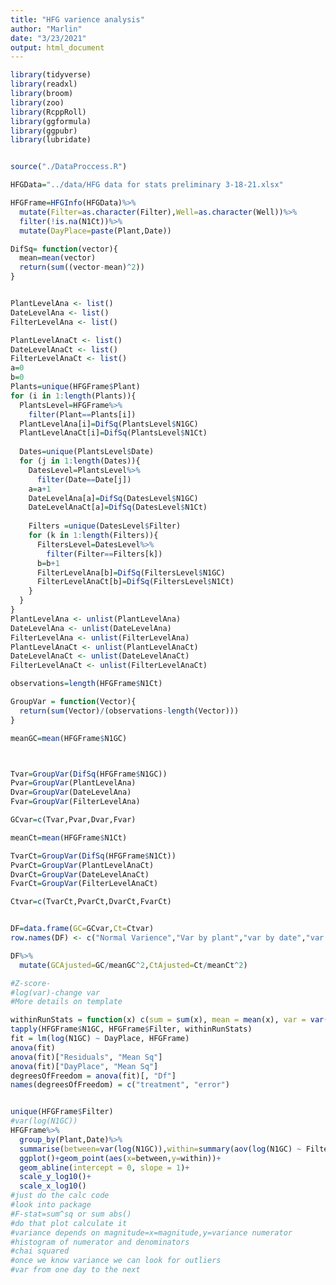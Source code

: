 ```yaml
---
title: "HFG varience analysis"
author: "Marlin"
date: "3/23/2021"
output: html_document
---
```


```r
library(tidyverse)
library(readxl)
library(broom)
library(zoo)
library(RcppRoll)
library(ggformula)
library(ggpubr)
library(lubridate)


source("./DataProccess.R")

HFGData="../data/HFG data for stats preliminary 3-18-21.xlsx"

HFGFrame=HFGInfo(HFGData)%>%
  mutate(Filter=as.character(Filter),Well=as.character(Well))%>%
  filter(!is.na(N1Ct))%>%
  mutate(DayPlace=paste(Plant,Date))
```

```r
DifSq= function(vector){
  mean=mean(vector)
  return(sum((vector-mean)^2))
}


PlantLevelAna <- list()
DateLevelAna <- list()
FilterLevelAna <- list()

PlantLevelAnaCt <- list()
DateLevelAnaCt <- list()
FilterLevelAnaCt <- list()
a=0
b=0
Plants=unique(HFGFrame$Plant)
for (i in 1:length(Plants)){
  PlantsLevel=HFGFrame%>%
    filter(Plant==Plants[i])
  PlantLevelAna[i]=DifSq(PlantsLevel$N1GC)
  PlantLevelAnaCt[i]=DifSq(PlantsLevel$N1Ct)
  
  Dates=unique(PlantsLevel$Date)
  for (j in 1:length(Dates)){
    DatesLevel=PlantsLevel%>%
      filter(Date==Date[j])
    a=a+1
    DateLevelAna[a]=DifSq(DatesLevel$N1GC)
    DateLevelAnaCt[a]=DifSq(DatesLevel$N1Ct)
    
    Filters =unique(DatesLevel$Filter)
    for (k in 1:length(Filters)){
      FiltersLevel=DatesLevel%>%
        filter(Filter==Filters[k])
      b=b+1
      FilterLevelAna[b]=DifSq(FiltersLevel$N1GC)
      FilterLevelAnaCt[b]=DifSq(FiltersLevel$N1Ct)
    }
  }
}
PlantLevelAna <- unlist(PlantLevelAna)
DateLevelAna <- unlist(DateLevelAna)
FilterLevelAna <- unlist(FilterLevelAna)
PlantLevelAnaCt <- unlist(PlantLevelAnaCt)
DateLevelAnaCt <- unlist(DateLevelAnaCt)
FilterLevelAnaCt <- unlist(FilterLevelAnaCt)

observations=length(HFGFrame$N1Ct)

GroupVar = function(Vector){
  return(sum(Vector)/(observations-length(Vector)))
}

meanGC=mean(HFGFrame$N1GC)



Tvar=GroupVar(DifSq(HFGFrame$N1GC))
Pvar=GroupVar(PlantLevelAna)
Dvar=GroupVar(DateLevelAna)
Fvar=GroupVar(FilterLevelAna)

GCvar=c(Tvar,Pvar,Dvar,Fvar)

meanCt=mean(HFGFrame$N1Ct)

TvarCt=GroupVar(DifSq(HFGFrame$N1Ct))
PvarCt=GroupVar(PlantLevelAnaCt)
DvarCt=GroupVar(DateLevelAnaCt)
FvarCt=GroupVar(FilterLevelAnaCt)

Ctvar=c(TvarCt,PvarCt,DvarCt,FvarCt)


DF=data.frame(GC=GCvar,Ct=Ctvar)
row.names(DF) <- c("Normal Varience","Var by plant","var by date","var by filter")

DF%>%
  mutate(GCAjusted=GC/meanGC^2,CtAjusted=Ct/meanCt^2)

#Z-score-
#log(var)-change var 
#More details on template
```

```r
withinRunStats = function(x) c(sum = sum(x), mean = mean(x), var = var(x), n = length(x))
tapply(HFGFrame$N1GC, HFGFrame$Filter, withinRunStats)
fit = lm(log(N1GC) ~ DayPlace, HFGFrame)
anova(fit)
anova(fit)["Residuals", "Mean Sq"]
anova(fit)["DayPlace", "Mean Sq"]
degreesOfFreedom = anova(fit)[, "Df"]
names(degreesOfFreedom) = c("treatment", "error")


unique(HFGFrame$Filter)
#var(log(N1GC))
HFGFrame%>%
  group_by(Plant,Date)%>%
  summarise(between=var(log(N1GC)),within=summary(aov(log(N1GC) ~ Filter))[1][[1]][[2]][1])%>%
  ggplot()+geom_point(aes(x=between,y=within))+
  geom_abline(intercept = 0, slope = 1)+
  scale_y_log10()+
  scale_x_log10()
#just do the calc code
#look into package
#F-stat=sum^sq or sum abs()
#do that plot calculate it
#variance depends on magnitude=x=magnitude,y=variance numerator
#histogram of numerator and denominators
#chai squared
#once we know variance we can look for outliers
#var from one day to the next
```

